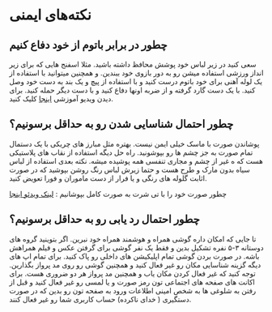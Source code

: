 # نکته‌های ایمنی

## چطور در برابر باتوم از خود دفاع کنیم

سعی کنید در زیر لباس خود پوشش محافظ داشته باشید. مثلا اسفنج هایی که برای زیر انداز ورزشی استفاده میشن رو به دور بازوی خود ببندین. و همچنین میتوانید با استفاده از یک لوله آهنی برای خود باتوم درست کنید و با استفاده از پیچ و یک بند به دست خود وصل کنید. با یک دست گارد گرفته و از ضربه اونها دفاع کنید و با دست دیگر حمله کنید. برای دیدن ویديو آموزشی [اینجا](https://www.youtube.com/watch?v=8eapmK_rCP8) کلیک کنید.

## چطور احتمال شناسایی شدن رو به حداقل برسونیم؟

پوشاندن صورت با ماسک خیلی ایمن نیست. بهتره مثل مبارز های چریکی با یک دستمال تمام صورت به جز چشم ها رو بپوشونید. راه حل دیگه استفاده از نقاب های پلاستیکی هست که ه غیر از چشم و مجاری تنفسی همه پوشیده میشه. نکته بعدی استفاده از لباس سیاه بدون مارک و طرح هست و حتما زیرش لباس رنگ روشن بپوشید که در صورت اثابت گلوله های رنگی و یا فرار از دست ماموران و فورا تعویض کنید.



چطور صورت خود را با تی شرت به صورت کامل بپوشانیم : [لینک ویدئو اینجا](https://www.youtube.com/watch?v=4xA2Osjkzlk)

##  چطور احتمال رد یابی رو به حداقل برسونیم؟

تا جایی که امکان داره گوشی همراه و هوشمند همراه خود نبرین. اگر بتوینید گروه های دوستانه ۳-۵ نفره تشکیل بدین و فقط یک نفر گوشی برای گرفتن عکس و فیلم همراهش باشه. در صورت بردن گوشی  تمام اپلیکیشن های داخلی  رو پاک کنید. برای تمام اپ های دیگه گزینه شناسایی مکان رو غیر فعال کنید و همچنین گوشی رو روی مد پرواز بگذارین. توجه کنید که غیر فعال کردن مکان یاب و همچنین مد پرواز هر دو ضروری هست. برای اکانت های صفحه های اجتماعی تون رمز صورت و یا لمسی رو غیر فعال کنید و قبل از رفتن به شلوغی ها به شخص امینی اطلاعات ورود به صفحه تون رو بدین که در صورت دستگیری ( خدای ناکرده) حساب کاربری شما رو غیر فعال کنند.
